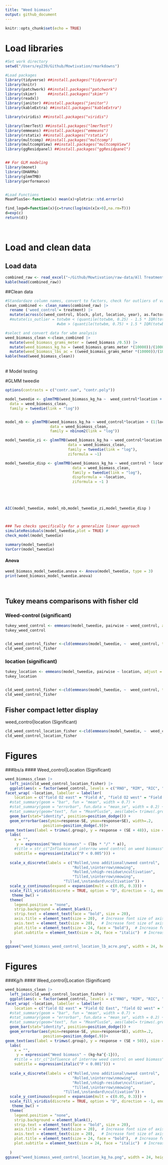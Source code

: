 ```yaml
---
title: "Weed biomass"
output: github_document
---
```


```r
knitr::opts_chunk$set(echo = TRUE)
```
# Load libraries

```r
#Set work directory
setwd("/Users/ey239/Github/Mowtivation/rmarkdowns")

#Load packages 
library(tidyverse) ##install.packages("tidyverse")
library(knitr)
library(patchwork) ##install.packages("patchwork")
library(skimr)     ##install.packages("skimr")
library(readxl)
library(janitor) ##install.packages("janitor")
library(kableExtra) ##install.packages("kableExtra")

library(viridis) ##install.packages("viridis")

library(lmerTest) ##install.packages("lmerTest")
library(emmeans) ##install.packages("emmeans")
library(rstatix) ##install.packages("rstatix")
library(multcomp) ##install.packages("multcomp")
library(multcompView) ##install.packages("multcompView")
library(ggResidpanel) ##install.packages("ggResidpanel")


## For GLM modeling
library(monet)
library(DHARMa)
library(glmmTMB)
library(performance)


#Load Functions
MeanPlusSe<-function(x) mean(x)+plotrix::std.error(x)

find_logw0=function(x){c=trunc(log(min(x[x>0],na.rm=T)))
d=exp(c)
return(d)}
```
<br>

# Load and clean data

## Load data

``` r
combined_raw <- read_excel("~/Github/Mowtivation/raw-data/All Treatments/combined_raw.xlsx")
kable(head(combined_raw))

```
##Clean data

```r


#Standardaze column names, convert to factors, check for outliers of variable**
clean_combined <- clean_names(combined_raw) |>  
  rename ('weed_control'= treatment) |> 
  mutate(across(c(weed_control, block, plot, location, year), as.factor)) #|> 
  #mutate(is_outlier = totwbm < (quantile(totwbm, 0.25) - 1.5 * IQR(totwbm)) |
                       #wbm > (quantile(totwbm, 0.75) + 1.5 * IQR(totwbm)))

#select and convert data for wbm analysis
weed_biomass_clean <-clean_combined |> 
  mutate(weed_biomass_grams_meter = (weed_biomass /0.5)) |> 
  mutate(weed_biomass_kg_ha = (weed_biomass_grams_meter *(10000))/(1000)) |>
  mutate(weed_biomass_lbs_ac = ((weed_biomass_grams_meter *(10000))/(1000))* 0.892179)
kable(head(weed_biomass_clean)) 
```
<br>
# Model testing




#GLMM tweedie

```r
options(contrasts = c("contr.sum", "contr.poly"))

model_tweedie <- glmmTMB(weed_biomass_kg_ha ~  weed_control*location + (1|location:block), 
  data = weed_biomass_clean, 
  family = tweedie(link = "log"))


model_nb <- glmmTMB(weed_biomass_kg_ha ~ weed_control*location + (1|location:block), 
                    data = weed_biomass_clean, 
                    family = nbinom2(link = "log"))

model_tweedie_zi <- glmmTMB(weed_biomass_kg_ha ~ weed_control*location + (1|location:block), 
                            data = weed_biomass_clean, 
                            family = tweedie(link = "log"), 
                            ziformula = ~1)

model_tweedie_disp <- glmmTMB(weed_biomass_kg_ha ~ weed_control * location + (1|location:block), 
                              data = weed_biomass_clean, 
                              family = tweedie(link = "log"),
                              dispformula = ~location,
                              ziformula = ~1 )





AIC(model_tweedie, model_nb,model_tweedie_zi,model_tweedie_disp )



### Two checks specifically for a generalize linear approach
simulateResiduals(model_tweedie,plot = TRUE) # 
check_model(model_tweedie) 

summary(model_tweedie)
VarCorr(model_tweedie)


```







#### Anova

```r
weed_biomass_model_tweedie.anova <- Anova(model_tweedie, type = 3)
print(weed_biomass_model_tweedie.anova)

```


<br>

## Tukey means comparisons with fisher cld
### Weed-control (significant)

```r

tukey_weed_control <- emmeans(model_tweedie, pairwise ~ weed_control, adjust = "tukey", type = "response")
tukey_weed_control


cld_weed_control_fisher <-cld(emmeans(model_tweedie, ~  weed_control, type = "response"), Letters = letters,adjust = "none", sort = TRUE, reversed=TRUE)
cld_weed_control_fisher 
```
### location (significant)

```r

tukey_location <- emmeans(model_tweedie, pairwise ~ location, adjust = "tukey", type = "response")
tukey_location


cld_weed_control_fisher <-cld(emmeans(model_tweedie, ~  weed_control, type = "response"), Letters = letters,adjust = "none", sort = TRUE, reversed=TRUE)
cld_weed_control_fisher 
```
## Fisher compact letter display
weed_control|location (Significant)

```r
cld_weed_control_location_fisher <-cld(emmeans(model_tweedie, ~  weed_control|location, type = "response"), Letters = letters,adjust = "none", sort = TRUE, reversed=TRUE)
cld_weed_control_location_fisher
```

# Figures
###lbs/a
#### Weed_control|Location (Significant)

```r
weed_biomass_clean |> 
  left_join(cld_weed_control_location_fisher) |> 
  ggplot(aes(x = factor(weed_control, levels = c("RNO", "RIM", "RIC", "TIM", "TIC")), y = response, fill = weed_control)) +
facet_wrap( ~location, labeller = labeller(
    location = c("field O2 east" = "Field A", "field O2 west" = "Field B","field x" = "Field C" )))+
  #stat_summary(geom = "bar", fun = "mean", width = 0.7) +
  #stat_summary(geom = "errorbar", fun.data = "mean_se", width = 0.2) +
  #stat_summary(geom="text", fun = "MeanPlusSe", aes(label= trimws(.group)),size=6.5,vjust=-0.5) +
  geom_bar(stat="identity", position=position_dodge()) + 
  geom_errorbar(aes(ymin=response-SE, ymax=response+SE), width=.2,
                 position=position_dodge(.9))+
geom_text(aes(label = trimws(.group), y = response + (SE + 48)), size = 7) +
  labs(
    x = "",
     y = expression("Weed biomass" ~ (lbs * "/" * a)),
    #title = str_c("Influence of interrow weed control on weed biomass"),
    subtitle = expression(italic("P < 0.005"))) +
  
  scale_x_discrete(labels = c("Rolled,\nno additional\nweed control",
                              "Rolled,\ninterrow\nmowing",
                              "Rolled,\nhigh-residue\ncultivation",
                              "Tilled,\ninterrow\nmowing",
                          "Tilled,\nstandard\ncultivation")) +
  scale_y_continuous(expand = expansion(mult = c(0.05, 0.3))) +
  scale_fill_viridis(discrete = TRUE, option = "D", direction = -1, end = 0.9, begin = 0.1) +
   theme_bw() +
  theme(
    legend.position = "none",
    strip.background = element_blank(),
    strip.text = element_text(face = "bold", size = 20),
    axis.title = element_text(size = 20),  # Increase font size of axis titles
    axis.text = element_text(size = 20),   # Increase font size of axis labels
    plot.title = element_text(size = 24, face = "bold"),  # Increase font size of title
    plot.subtitle = element_text(size = 24, face = "italic")  # Increase font size of subtitle
  
  )
ggsave("weed_biomass_weed_control_location_lb_acre.png", width = 24, height = 8, dpi = 300)
```

# Figures
###Kg/h
#### Weed_control|Location (Significant)

```r
weed_biomass_clean |> 
  left_join(cld_weed_control_location_fisher) |> 
  ggplot(aes(x = factor(weed_control, levels = c("RNO", "RIM", "RIC", "TIM", "TIC")), y = response, fill = weed_control)) +
facet_wrap( ~location, labeller = labeller(
    location = c("field O2 east" = "Field O2 East", "field O2 west" = "Field O2 West","field v" = "Field V" )))+
  #stat_summary(geom = "bar", fun = "mean", width = 0.7) +
  #stat_summary(geom = "errorbar", fun.data = "mean_se", width = 0.2) +
  #stat_summary(geom="text", fun = "MeanPlusSe", aes(label= trimws(.group)),size=6.5,vjust=-0.5) +
  geom_bar(stat="identity", position=position_dodge()) + 
  geom_errorbar(aes(ymin=response-SE, ymax=response+SE), width=.2,
                 position=position_dodge(.9))+
geom_text(aes(label = trimws(.group), y = response + (SE + 50)), size = 7) +
  labs(
    x = "",
     y = expression("Weed biomass" ~ (kg~ha^{-1})),
    #title = str_c("Influence of interrow weed control on weed biomass"),
    subtitle = expression(italic("P < 0.001"))) +
  
  scale_x_discrete(labels = c("Rolled,\nno additional\nweed control",
                              "Rolled,\ninterrow\nmowing",
                              "Rolled,\nhigh-residue\ncultivation",
                              "Tilled,\ninterrow\nmowing",
                          "Tilled,\nstandard\ncultivation")) +
  scale_y_continuous(expand = expansion(mult = c(0.05, 0.3))) +
  scale_fill_viridis(discrete = TRUE, option = "D", direction = -1, end = 0.9, begin = 0.1) +
   theme_bw() +
  theme(
    legend.position = "none",
    strip.background = element_blank(),
    strip.text = element_text(face = "bold", size = 20),
    axis.title = element_text(size = 20),  # Increase font size of axis titles
    axis.text = element_text(size = 20),   # Increase font size of axis labels
    plot.title = element_text(size = 24, face = "bold"),  # Increase font size of title
    plot.subtitle = element_text(size = 24, face = "italic")  # Increase font size of subtitle
  
  )
ggsave("weed_biomass_weed_control_location_kg_ha.png", width = 24, height = 8, dpi = 300)
```

